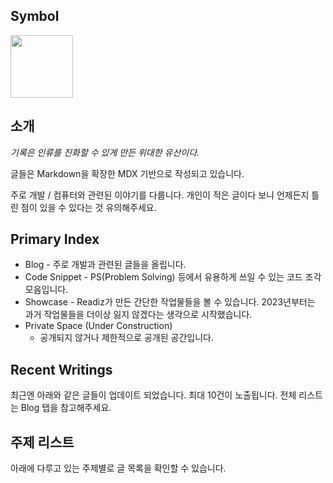 
## Symbol
<Image src="readiz.jpg" width="100"/>

## 소개

*기록은 인류를 진화할 수 있게 만든 위대한 유산이다.*

글들은 Markdown을 확장한 MDX 기반으로 작성되고 있습니다.

주로 개발 / 컴퓨터와 관련된 이야기를 다룹니다. 개인이 적은 글이다 보니 언제든지 틀린 점이 있을 수 있다는 것 유의해주세요.

## Primary Index

- <Link to="/blog">Blog</Link>
    - 주로 개발과 관련된 글들을 올립니다.
- <Link to="/code">Code Snippet</Link>
    - PS(Problem Solving) 등에서 유용하게 쓰일 수 있는 코드 조각 모음입니다.
- <Link to="/showcase">Showcase</Link>
    - Readiz가 만든 간단한 작업물들을 볼 수 있습니다. 2023년부터는 과거 작업물들을 더이상 잃지 않겠다는 생각으로 시작했습니다.
- Private Space (Under Construction)
    - 공개되지 않거나 제한적으로 공개된 공간입니다.

## Recent Writings

최근엔 아래와 같은 글들이 업데이트 되었습니다. 최대 10건이 노출됩니다. 전체 리스트는 Blog 탭을 참고해주세요.

<RecentWritings />

## 주제 리스트

아래에 다루고 있는 주제별로 글 목록을 확인할 수 있습니다.

<TagSummary />